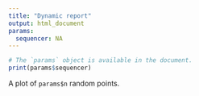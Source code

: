 ```yaml
---
title: "Dynamic report"
output: html_document
params:
  sequencer: NA
---
```


```r
# The `params` object is available in the document.
print(params$sequencer)
```

A plot of `params$n` random points.
